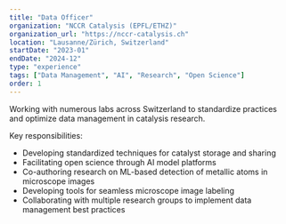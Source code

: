 ```yaml
---
title: "Data Officer"
organization: "NCCR Catalysis (EPFL/ETHZ)"
organization_url: "https://nccr-catalysis.ch"
location: "Lausanne/Zürich, Switzerland"
startDate: "2023-01"
endDate: "2024-12"
type: "experience"
tags: ["Data Management", "AI", "Research", "Open Science"]
order: 1
---
```


Working with numerous labs across Switzerland to standardize practices and optimize data management in catalysis research.

Key responsibilities:
- Developing standardized techniques for catalyst storage and sharing
- Facilitating open science through AI model platforms
- Co-authoring research on ML-based detection of metallic atoms in microscope images
- Developing tools for seamless microscope image labeling
- Collaborating with multiple research groups to implement data management best practices 
